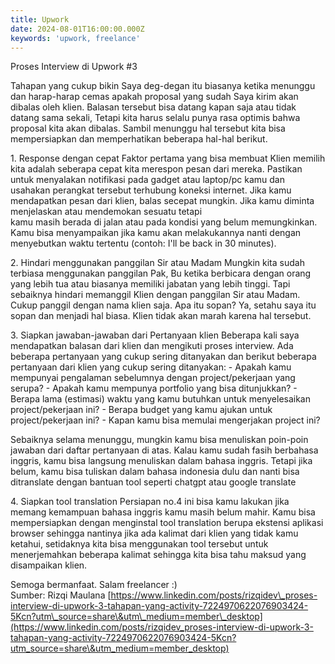 ```yaml
---
title: Upwork
date: 2024-08-01T16:00:00.000Z
keywords: 'upwork, freelance'
---
```


Proses Interview di Upwork #3

Tahapan
 yang cukup bikin Saya deg-degan itu biasanya ketika menunggu dan 
harap-harap cemas apakah proposal yang sudah Saya kirim akan dibalas 
oleh klien. Balasan tersebut bisa datang kapan saja atau tidak datang 
sama sekali, Tetapi kita harus selalu punya rasa optimis bahwa proposal 
kita akan dibalas. Sambil menunggu hal tersebut kita bisa mempersiapkan 
dan memperhatikan beberapa hal-hal berikut.

1\. Response dengan cepat
Faktor
 pertama yang bisa membuat Klien memilih kita adalah seberapa cepat kita
 merespon pesan dari mereka. Pastikan untuk menyalakan notifikasi pada 
gadget atau laptop/pc kamu dan usahakan perangkat tersebut terhubung 
koneksi internet. Jika kamu mendapatkan pesan dari klien, balas secepat 
mungkin. Jika kamu diminta menjelaskan atau mendemokan sesuatu tetapi  
kamu masih berada di jalan atau pada kondisi yang belum memungkinkan. 
Kamu bisa menyampaikan jika kamu akan melakukannya nanti dengan 
menyebutkan waktu tertentu (contoh: I'll be back in 30 minutes).

2\. Hindari menggunakan panggilan Sir atau Madam
Mungkin
 kita sudah terbiasa menggunakan panggilan Pak, Bu ketika berbicara 
dengan orang yang lebih tua atau biasanya memiliki jabatan yang lebih 
tinggi. Tapi sebaiknya hindari memanggil Klien dengan panggilan Sir atau
 Madam. Cukup panggil dengan nama klien saja. Apa itu sopan? Ya, setahu 
saya itu sopan dan menjadi hal biasa. Klien tidak akan marah karena hal 
tersebut.

3\. Siapkan jawaban-jawaban dari Pertanyaan klien
Beberapa
 kali saya mendapatkan balasan dari klien dan mengikuti proses 
interview. Ada beberapa pertanyaan yang cukup sering ditanyakan dan 
berikut beberapa pertanyaan dari klien yang cukup sering ditanyakan:
\- Apakah kamu mempunyai pengalaman sebelumnya dengan project/pekerjaan yang serupa?
\- Apakah kamu mempunya portfolio yang bisa ditunjukkan?
\- Berapa lama (estimasi) waktu yang kamu butuhkan untuk menyelesaikan project/pekerjaan ini?
\- Berapa budget yang kamu ajukan untuk project/pekerjaan ini?
\- Kapan kamu bisa memulai mengerjakan project ini?

Sebaiknya
 selama menunggu, mungkin kamu bisa menuliskan poin-poin jawaban dari 
daftar pertanyaan di atas. Kalau kamu sudah fasih berbahasa inggris, 
kamu bisa langsung menuliskan dalam bahasa inggris. Tetapi jika belum, 
kamu bisa tuliskan dalam bahasa indonesia dulu dan nanti bisa 
ditranslate dengan bantuan tool seperti chatgpt atau google translate

4\. Siapkan tool translation
Persiapan
 no.4 ini bisa kamu lakukan jika memang kemampuan bahasa inggris kamu 
masih belum mahir. Kamu bisa mempersiapkan dengan menginstal tool 
translation berupa ekstensi aplikasi browser sehingga nantinya jika ada 
kalimat dari klien yang tidak kamu ketahui, setidaknya kita bisa 
menggunakan tool tersebut untuk menerjemahkan beberapa kalimat sehingga 
kita bisa tahu maksud yang disampaikan klien.

Semoga bermanfaat. Salam freelancer :)\
Sumber: Rizqi Maulana [https://www.linkedin.com/posts/rizqidev\_proses-interview-di-upwork-3-tahapan-yang-activity-7224970622076903424-5Kcn?utm\_source=share\&utm\_medium=member\_desktop](https://www.linkedin.com/posts/rizqidev_proses-interview-di-upwork-3-tahapan-yang-activity-7224970622076903424-5Kcn?utm_source=share\&utm_medium=member_desktop)
